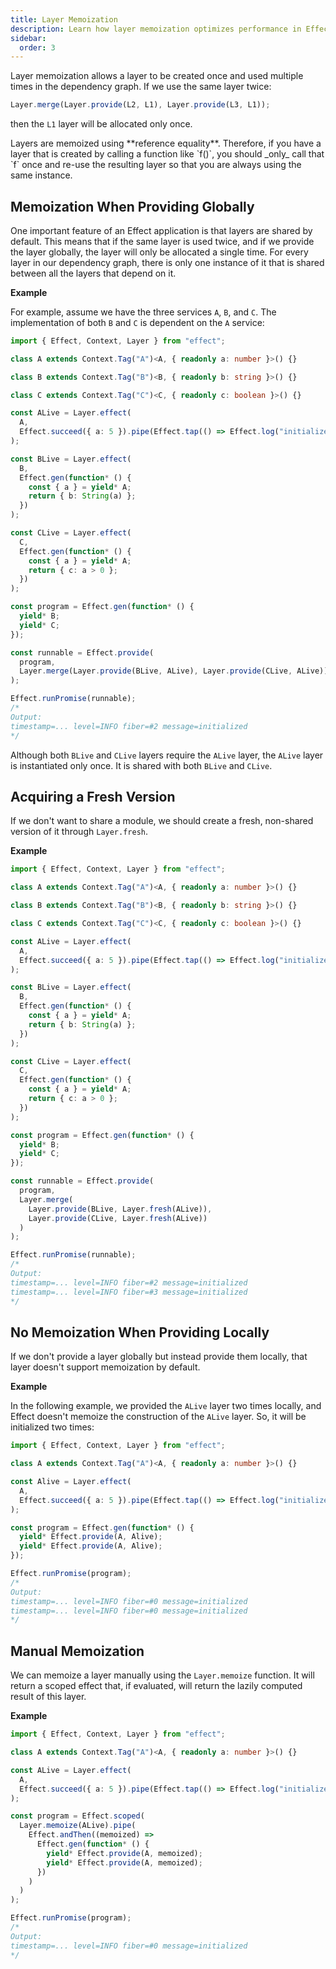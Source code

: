 ```yaml
---
title: Layer Memoization
description: Learn how layer memoization optimizes performance in Effect by reusing layers and controlling their instantiation.
sidebar:
  order: 3
---
```



Layer memoization allows a layer to be created once and used multiple times in the dependency graph. If we use the same layer twice:

```ts showLineNumbers=false "L1"
Layer.merge(Layer.provide(L2, L1), Layer.provide(L3, L1));
```

then the `L1` layer will be allocated only once.

<Aside type="caution" title="Avoid Duplicate Layer Creation">
  Layers are memoized using **reference equality**. Therefore, if you have a
  layer that is created by calling a function like `f()`, you should _only_ call
  that `f` once and re-use the resulting layer so that you are always using the
  same instance.
</Aside>

## Memoization When Providing Globally

One important feature of an Effect application is that layers are shared by default. This means that if the same layer is used twice, and if we provide the layer globally, the layer will only be allocated a single time. For every layer in our dependency graph, there is only one instance of it that is shared between all the layers that depend on it.

**Example**

For example, assume we have the three services `A`, `B`, and `C`. The implementation of both `B` and `C` is dependent on the `A` service:

```ts twoslash
import { Effect, Context, Layer } from "effect";

class A extends Context.Tag("A")<A, { readonly a: number }>() {}

class B extends Context.Tag("B")<B, { readonly b: string }>() {}

class C extends Context.Tag("C")<C, { readonly c: boolean }>() {}

const ALive = Layer.effect(
  A,
  Effect.succeed({ a: 5 }).pipe(Effect.tap(() => Effect.log("initialized")))
);

const BLive = Layer.effect(
  B,
  Effect.gen(function* () {
    const { a } = yield* A;
    return { b: String(a) };
  })
);

const CLive = Layer.effect(
  C,
  Effect.gen(function* () {
    const { a } = yield* A;
    return { c: a > 0 };
  })
);

const program = Effect.gen(function* () {
  yield* B;
  yield* C;
});

const runnable = Effect.provide(
  program,
  Layer.merge(Layer.provide(BLive, ALive), Layer.provide(CLive, ALive))
);

Effect.runPromise(runnable);
/*
Output:
timestamp=... level=INFO fiber=#2 message=initialized
*/
```

Although both `BLive` and `CLive` layers require the `ALive` layer, the `ALive` layer is instantiated only once. It is shared with both `BLive` and `CLive`.

## Acquiring a Fresh Version

If we don't want to share a module, we should create a fresh, non-shared version of it through `Layer.fresh`.

**Example**

```ts twoslash
import { Effect, Context, Layer } from "effect";

class A extends Context.Tag("A")<A, { readonly a: number }>() {}

class B extends Context.Tag("B")<B, { readonly b: string }>() {}

class C extends Context.Tag("C")<C, { readonly c: boolean }>() {}

const ALive = Layer.effect(
  A,
  Effect.succeed({ a: 5 }).pipe(Effect.tap(() => Effect.log("initialized")))
);

const BLive = Layer.effect(
  B,
  Effect.gen(function* () {
    const { a } = yield* A;
    return { b: String(a) };
  })
);

const CLive = Layer.effect(
  C,
  Effect.gen(function* () {
    const { a } = yield* A;
    return { c: a > 0 };
  })
);

const program = Effect.gen(function* () {
  yield* B;
  yield* C;
});

const runnable = Effect.provide(
  program,
  Layer.merge(
    Layer.provide(BLive, Layer.fresh(ALive)),
    Layer.provide(CLive, Layer.fresh(ALive))
  )
);

Effect.runPromise(runnable);
/*
Output:
timestamp=... level=INFO fiber=#2 message=initialized
timestamp=... level=INFO fiber=#3 message=initialized
*/
```

## No Memoization When Providing Locally

If we don't provide a layer globally but instead provide them locally, that layer doesn't support memoization by default.

**Example**

In the following example, we provided the `ALive` layer two times locally, and Effect doesn't memoize the construction of the `ALive` layer.
So, it will be initialized two times:

```ts twoslash
import { Effect, Context, Layer } from "effect";

class A extends Context.Tag("A")<A, { readonly a: number }>() {}

const Alive = Layer.effect(
  A,
  Effect.succeed({ a: 5 }).pipe(Effect.tap(() => Effect.log("initialized")))
);

const program = Effect.gen(function* () {
  yield* Effect.provide(A, Alive);
  yield* Effect.provide(A, Alive);
});

Effect.runPromise(program);
/*
Output:
timestamp=... level=INFO fiber=#0 message=initialized
timestamp=... level=INFO fiber=#0 message=initialized
*/
```

## Manual Memoization

We can memoize a layer manually using the `Layer.memoize` function.
It will return a scoped effect that, if evaluated, will return the lazily computed result of this layer.

**Example**

```ts twoslash
import { Effect, Context, Layer } from "effect";

class A extends Context.Tag("A")<A, { readonly a: number }>() {}

const ALive = Layer.effect(
  A,
  Effect.succeed({ a: 5 }).pipe(Effect.tap(() => Effect.log("initialized")))
);

const program = Effect.scoped(
  Layer.memoize(ALive).pipe(
    Effect.andThen((memoized) =>
      Effect.gen(function* () {
        yield* Effect.provide(A, memoized);
        yield* Effect.provide(A, memoized);
      })
    )
  )
);

Effect.runPromise(program);
/*
Output:
timestamp=... level=INFO fiber=#0 message=initialized
*/
```

